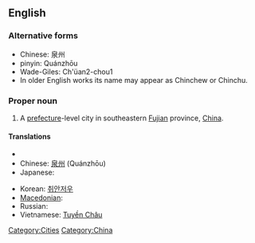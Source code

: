 ==English==
{{wikipedia}}

===Alternative forms===
*Chinese: 泉州 
*pinyin: Quánzhōu 
*Wade-Giles: Ch'üan2-chou1
*In older English works its name may appear as Chinchew or Chinchu.

===Proper noun===
{{en-proper-noun}}

#A [[prefecture]]-level city in southeastern [[Fujian]] province, [[China]].

====Translations====
{{trans-top|a city of China}}
* {{trreq|Arabic}}
* Chinese: [[泉州]] (Quánzhōu)
* Japanese: {{t-|ja|泉州|tr=[[せんしゅう]], Senshū|sc=Jpan}}
{{trans-mid}}
* Korean: [[취안저우]]
* [[Macedonian]]: {{t|mk|Чиенџоу|n|tr=Číendžou|sc=Cyrl}}
* Russian: {{t|ru|Цюаньчжоу|m|tr=Tsjuan’čžóu|sc=Cyrl}} {{indeclinable}}
* Vietnamese: [[Tuyền Châu]]
{{trans-bottom}}

[[Category:Cities]]
[[Category:China]]